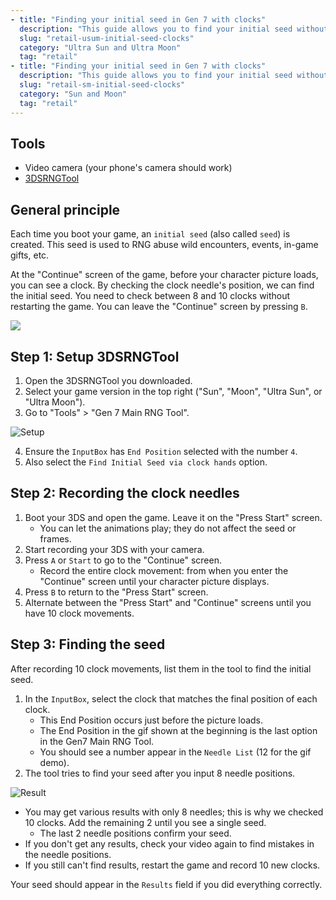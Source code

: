 ```yaml
---
- title: "Finding your initial seed in Gen 7 with clocks"
  description: "This guide allows you to find your initial seed without using custom firmware."
  slug: "retail-usum-initial-seed-clocks"
  category: "Ultra Sun and Ultra Moon"
  tag: "retail"
- title: "Finding your initial seed in Gen 7 with clocks"
  description: "This guide allows you to find your initial seed without using custom firmware."
  slug: "retail-sm-initial-seed-clocks"
  category: "Sun and Moon"
  tag: "retail"
---
```


## Tools

- Video camera (your phone's camera should work)
- [3DSRNGTool](https://github.com/wwwwwwzx/3DSRNGTool/releases)

## General principle

Each time you boot your game, an `initial seed` (also called `seed`) is created. This seed is used to RNG abuse wild encounters, events, in-game gifts, etc.

At the "Continue" screen of the game, before your character picture loads, you can see a clock. By checking the clock needle's position, we can find the initial seed. You need to check between 8 and 10 clocks without restarting the game. You can leave the "Continue" screen by pressing `B`.

![](https://i.imgur.com/2Nh45HB.gif)

## Step 1: Setup 3DSRNGTool

1. Open the 3DSRNGTool you downloaded.
2. Select your game version in the top right ("Sun", "Moon", "Ultra Sun", or "Ultra Moon").
3. Go to "Tools" > "Gen 7 Main RNG Tool".

![Setup](/images/UltraSun-UltraMoon/Initial-Seed/Setup.png)

4. Ensure the `InputBox` has `End Position` selected with the number `4`.
5. Also select the `Find Initial Seed via clock hands` option.

## Step 2: Recording the clock needles

1. Boot your 3DS and open the game. Leave it on the "Press Start" screen.
   - You can let the animations play; they do not affect the seed or frames.
2. Start recording your 3DS with your camera.
3. Press `A` or `Start` to go to the "Continue" screen.
   - Record the entire clock movement: from when you enter the "Continue" screen until your character picture displays.
4. Press `B` to return to the "Press Start" screen.
5. Alternate between the "Press Start" and "Continue" screens until you have 10 clock movements.

## Step 3: Finding the seed

After recording 10 clock movements, list them in the tool to find the initial seed.

1. In the `InputBox`, select the clock that matches the final position of each clock.
   - This End Position occurs just before the picture loads.
   - The End Position in the gif shown at the beginning is the last option in the Gen7 Main RNG Tool.
   - You should see a number appear in the `Needle List` (12 for the gif demo).
2. The tool tries to find your seed after you input 8 needle positions.

![Result](/images/UltraSun-UltraMoon/Initial-Seed/Result.png)

- You may get various results with only 8 needles; this is why we checked 10 clocks. Add the remaining 2 until you see a single seed.
  - The last 2 needle positions confirm your seed.
- If you don't get any results, check your video again to find mistakes in the needle positions.
- If you still can't find results, restart the game and record 10 new clocks.

Your seed should appear in the `Results` field if you did everything correctly.
